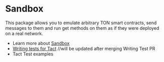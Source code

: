 # Sandbox

This package allows you to emulate arbitrary TON smart contracts, send messages to them and run get methods on them as if they were deployed on a real network.

* Learn more about [Sandbox](https://github.com/ton-org/sandbox)
* [Writing tests for Tact](https://github.com/ton-org/sandbox#writing-tests) //will be updated after merging Writing Test PR
* Tact Test examples